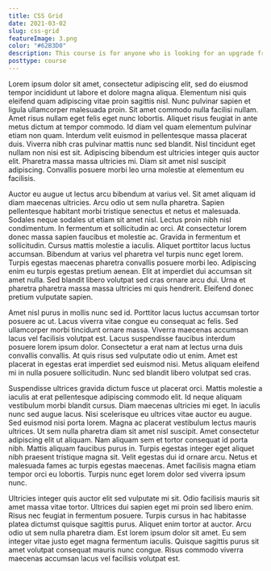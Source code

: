 ```yaml
---
title: CSS Grid
date: 2021-03-02
slug: css-grid
featureImage: 3.png
color: "#62B3D0"
description: This course is for anyone who is looking for an upgrade from flexbox to grid.
posttype: course
---
```


Lorem ipsum dolor sit amet, consectetur adipiscing elit, sed do eiusmod tempor incididunt ut labore et dolore magna aliqua. Elementum nisi quis eleifend quam adipiscing vitae proin sagittis nisl. Nunc pulvinar sapien et ligula ullamcorper malesuada proin. Sit amet commodo nulla facilisi nullam. Amet risus nullam eget felis eget nunc lobortis. Aliquet risus feugiat in ante metus dictum at tempor commodo. Id diam vel quam elementum pulvinar etiam non quam. Interdum velit euismod in pellentesque massa placerat duis. Viverra nibh cras pulvinar mattis nunc sed blandit. Nisl tincidunt eget nullam non nisi est sit. Adipiscing bibendum est ultricies integer quis auctor elit. Pharetra massa massa ultricies mi. Diam sit amet nisl suscipit adipiscing. Convallis posuere morbi leo urna molestie at elementum eu facilisis.

Auctor eu augue ut lectus arcu bibendum at varius vel. Sit amet aliquam id diam maecenas ultricies. Arcu odio ut sem nulla pharetra. Sapien pellentesque habitant morbi tristique senectus et netus et malesuada. Sodales neque sodales ut etiam sit amet nisl. Lectus proin nibh nisl condimentum. In fermentum et sollicitudin ac orci. At consectetur lorem donec massa sapien faucibus et molestie ac. Gravida in fermentum et sollicitudin. Cursus mattis molestie a iaculis. Aliquet porttitor lacus luctus accumsan. Bibendum at varius vel pharetra vel turpis nunc eget lorem. Turpis egestas maecenas pharetra convallis posuere morbi leo. Adipiscing enim eu turpis egestas pretium aenean. Elit at imperdiet dui accumsan sit amet nulla. Sed blandit libero volutpat sed cras ornare arcu dui. Urna et pharetra pharetra massa massa ultricies mi quis hendrerit. Eleifend donec pretium vulputate sapien.

Amet nisl purus in mollis nunc sed id. Porttitor lacus luctus accumsan tortor posuere ac ut. Lacus viverra vitae congue eu consequat ac felis. Sed ullamcorper morbi tincidunt ornare massa. Viverra maecenas accumsan lacus vel facilisis volutpat est. Lacus suspendisse faucibus interdum posuere lorem ipsum dolor. Consectetur a erat nam at lectus urna duis convallis convallis. At quis risus sed vulputate odio ut enim. Amet est placerat in egestas erat imperdiet sed euismod nisi. Metus aliquam eleifend mi in nulla posuere sollicitudin. Nunc sed blandit libero volutpat sed cras.

Suspendisse ultrices gravida dictum fusce ut placerat orci. Mattis molestie a iaculis at erat pellentesque adipiscing commodo elit. Id neque aliquam vestibulum morbi blandit cursus. Diam maecenas ultricies mi eget. In iaculis nunc sed augue lacus. Nisi scelerisque eu ultrices vitae auctor eu augue. Sed euismod nisi porta lorem. Magna ac placerat vestibulum lectus mauris ultrices. Ut sem nulla pharetra diam sit amet nisl suscipit. Amet consectetur adipiscing elit ut aliquam. Nam aliquam sem et tortor consequat id porta nibh. Mattis aliquam faucibus purus in. Turpis egestas integer eget aliquet nibh praesent tristique magna sit. Velit egestas dui id ornare arcu. Netus et malesuada fames ac turpis egestas maecenas. Amet facilisis magna etiam tempor orci eu lobortis. Turpis nunc eget lorem dolor sed viverra ipsum nunc.

Ultricies integer quis auctor elit sed vulputate mi sit. Odio facilisis mauris sit amet massa vitae tortor. Ultrices dui sapien eget mi proin sed libero enim. Risus nec feugiat in fermentum posuere. Turpis cursus in hac habitasse platea dictumst quisque sagittis purus. Aliquet enim tortor at auctor. Arcu odio ut sem nulla pharetra diam. Est lorem ipsum dolor sit amet. Eu sem integer vitae justo eget magna fermentum iaculis. Quisque sagittis purus sit amet volutpat consequat mauris nunc congue. Risus commodo viverra maecenas accumsan lacus vel facilisis volutpat est.
